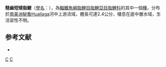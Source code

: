 {{Speciesbox 
| taxon = Scopaeocharax rhinodus
| status = NE
| status_system = IUCN3.1
| authority =  [[Böhlke|Böhlke]], 1958
| synonyms = *''Tyttocharax rhinodus''<br /><small>Böhlke, 1958</small>
}}
'''糙齒短矮脂鯉'''（[[學名|學名]]：'''{{lang|la|''Scopaeocharax rhinodus''}}'''），為[[輻鰭魚綱|輻鰭魚綱]][[脂鯉目|脂鯉目]][[脂鯉亞目|脂鯉亞目]][[脂鯉科|脂鯉科]]的其中一個[[種|種]]，分布於[[南美洲|南美洲]][[秘魯|秘魯]]Huallaga河中上游流域，體長可達2.4公分，棲息在底中層水域，生活習性不明。

==参考文献==
{{refbegin}}
*{{FishBase_species|genus=Scopaeocharax|species=rhinodus|year=2014|month=1}}
{{refend}}

{{Taxonbar|from=Q5408947}}

[[Category:短矮脂鯉屬|C]]
[[Category:1958年描述的鱼类|C]]


{{魚類小作品}}